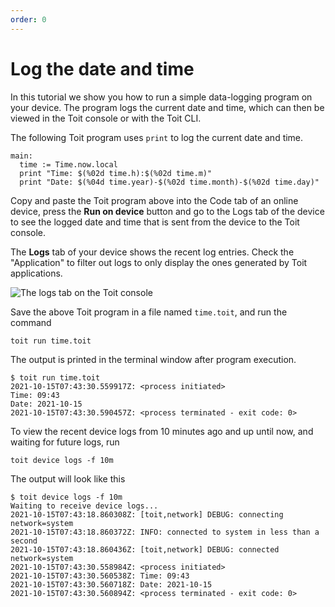 ```yaml
---
order: 0
---
```



# Log the date and time

In this tutorial we show you how to run a simple data-logging program on your device.
The program logs the current date and time, which can then be viewed in the Toit console or with the Toit CLI.

The following Toit program uses `print` to log the current date and time.

```
main:
  time := Time.now.local
  print "Time: $(%02d time.h):$(%02d time.m)"
  print "Date: $(%04d time.year)-$(%02d time.month)-$(%02d time.day)"
```

<Tabs>
<Tab label="Console">

Copy and paste the Toit program above into the Code tab of an online device,
press the **Run on device** button and go to the Logs tab of
the device to see the logged date and time that is sent from the device to the
Toit console.

The **Logs** tab of your device shows the recent log entries. Check the
"Application" to filter out logs to only display the ones generated by Toit
applications.

<img src={Logs} alt="The logs tab on the Toit console" />

</Tab>
<Tab label="CLI">

Save the above Toit program in a file named `time.toit`, and run the command

```shell
toit run time.toit
```

The output is printed in the terminal window after program execution.

```shell
$ toit run time.toit
2021-10-15T07:43:30.559917Z: <process initiated>
Time: 09:43
Date: 2021-10-15
2021-10-15T07:43:30.590457Z: <process terminated - exit code: 0>

```

To view the recent device logs from 10 minutes ago and up until now, and waiting for future logs, run

```shell
toit device logs -f 10m
```

The output will look like this

```shell
$ toit device logs -f 10m
Waiting to receive device logs...
2021-10-15T07:43:18.860308Z: [toit,network] DEBUG: connecting network=system
2021-10-15T07:43:18.860372Z: INFO: connected to system in less than a second
2021-10-15T07:43:18.860436Z: [toit,network] DEBUG: connected network=system
2021-10-15T07:43:30.558984Z: <process initiated>
2021-10-15T07:43:30.560538Z: Time: 09:43
2021-10-15T07:43:30.560718Z: Date: 2021-10-15
2021-10-15T07:43:30.560894Z: <process terminated - exit code: 0>

```

</Tab>
</Tabs>
